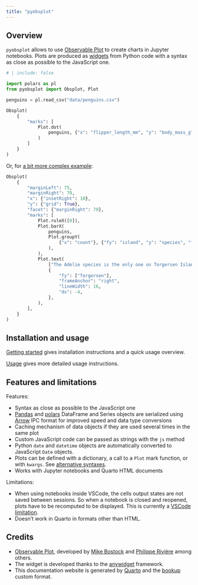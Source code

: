 ```yaml
---
title: "pyobsplot"
---
```


## Overview

`pyobsplot` allows to use [Observable Plot](https://observablehq.com/@observablehq/plot?collection=@observablehq/plot) to create charts in Jupyter notebooks. Plots are produced as [widgets](https://ipywidgets.readthedocs.io/en/latest/index.html) from Python code with a syntax as close as possible to the JavaScript one.


```python
# | include: false

import polars as pl
from pyobsplot import Obsplot, Plot

penguins = pl.read_csv("data/penguins.csv")
```

```python
Obsplot(
    {
        "marks": [
            Plot.dot(
                penguins, {"x": "flipper_length_mm", "y": "body_mass_g", "fill": "sex"}
            )
        ]
    }
)
```

Or, for [a bit more complex example](https://observablehq.com/@observablehq/plot-facets?collection=@observablehq/plot#cell-148):

```python
Obsplot(
    {
        "marginLeft": 75,
        "marginRight": 70,
        "x": {"insetRight": 10},
        "y": {"grid": True},
        "facet": {"marginRight": 70},
        "marks": [
            Plot.ruleX([0]),
            Plot.barX(
                penguins,
                Plot.groupY(
                    {"x": "count"}, {"fy": "island", "y": "species", "fill": "sex"}
                ),
            ),
            Plot.text(
                ["The Adelie species is the only one on Torgersen Island."],
                {
                    "fy": ["Torgersen"],
                    "frameAnchor": "right",
                    "lineWidth": 16,
                    "dx": -4,
                },
            ),
        ],
    }
)


```

## Installation and usage

[Getting started](getting_started.qmd) gives installation instructions and a quick usage overview.

[Usage](usage.qmd) gives more detailed usage instructions.


## Features and limitations

Features:

- Syntax as close as possible to the JavaScript one
- [Pandas](https://pandas.pydata.org) and [polars](https://pola.rs) DataFrame and Series objects are serialized using [Arrow](https://arrow.apache.org) IPC format for improved speed and data type conversions
- Caching mechanism of data objects if they are used several times in the same plot
- Custom JavaScript code can be passed as strings with the `js` method
- Python `date` and `datetime` objects are automatically converted to JavaScript `Date` objects.
- Plots can be defined with a dictionary, a call to a `Plot` mark function, or with `kwargs`. See [alternative syntaxes](usage.qmd#alternative-syntaxes).
- Works with Jupyter notebooks and Quarto HTML documents

Limitations:

- When using notebooks inside VSCode, the cells output states are not saved between sessions. So when a notebook is closed and reopened, plots have to be recomputed to be displayed. This is currently a [VSCode limitation](https://github.com/juba/pyobsplot/issues/2).
- Doesn't work in Quarto in formats other than HTML.


## Credits

- [Observable Plot](https://observablehq.com/@observablehq/plot?collection=@observablehq/plot), developed by [Mike Bostock](https://observablehq.com/@mbostock) and [Philippe Rivière](https://observablehq.com/@fil) among others.
- The widget is developed thanks to the [anywidget](https://anywidget.dev) framework.
- This documentation website is generated by [Quarto](https://quarto.org) and the [bookup](https://github.com/juba/bookup-html) custom format.

